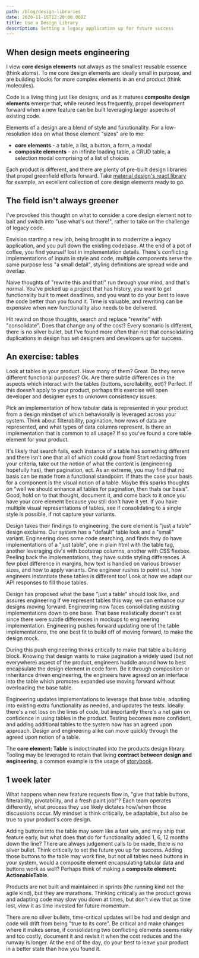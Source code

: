 ```yaml
---
path: /blog/design-libraries
date: 2020-11-15T12:20:00.000Z
title: Use a Design Library
description: Setting a legacy application up for future success
---
```


## When design meets engineering 

I view **core design elements** not always as the smallest reusable essence (think atoms). To me core design elements
are ideally  small in purpose, and are building blocks for more complex elements in an end product (think molecules).

Code is a living thing just like designs, and as it matures **composite design elements** emerge that, while reused less 
frequently, propel development forward when a new feature can be built leveraging larger aspects of existing code.

Elements of a design are a blend of style and functionality. For a low-resolution idea on what those element "sizes" are to me:
* **core elements** - a table, a list, a button, a form, a modal
* **composite elements** - an infinite loading table, a CRUD table, a selection modal comprising of a list of choices

Each product is different, and there are plenty of pre-built design libraries that propel greenfield efforts forward.
Take [material design's react library](https://material-ui.com/) for example, an excellent collection of core design elements
ready to go.

## The field isn't always greener
I've provoked this thought on what to consider a core design element not to bait and switch into "use what's out there!",
rather to take on the challenge of legacy code.

Envision starting a new job, being brought in to modernize a legacy application, and you pull down the existing codebase.
At the end of a pot of coffee, you find yourself lost in implementation details. There's conflicting implementations of inputs in style and code, 
multiple components serve the same purpose less "a small detail", styling definitions are spread wide and overlap.

Naive thoughts of "rewrite this and that!" run through your mind, and that's normal. You've picked up a project that has history, you want to get
functionality built to meet deadlines, and you want to do your best to leave the code better than you found it. Time is valuable, and rewriting
can be expensive when new functionality also needs to be delivered.

Hit rewind on those thoughts, search and replace "rewrite" with "consolidate". Does that change any of the cost? Every scenario is different,
there  is no silver bullet, but I've found more often than not that consolidating duplications in design has set designers and developers up for 
success. 

## An exercise: tables
Look at tables in your product. Have many of them? Great. Do they serve different functional purposes? Ok. Are there subtle differences in
the aspects which interact with the tables (buttons, scrollability, ect)? Perfect. If this doesn't apply to your product, perhaps this exercise
will open developer and designer eyes to unknown consistency issues.

Pick an implementation of how tabular data is represented in your product from a design mindset of which behaviorally is leveraged across
your system. Think about filterability, pagination, how rows of data are represented, and what types of data columns represent. Is there 
an implementation that is common to all usage? If so you've found a core table element for your product.

It's likely that search fails, each instance of a table has something different and there isn't one that all of which could grow from! Start redacting
from your criteria, take out the notion of what the content is (engineering hopefully has), then pagination, ect. As an extreme, you may find that
no basis can be made from a functional standpoint. If thats the case your basis for a component is the visual notion of a table. Maybe this sparks
thoughts on "well we should enhance all tables for pagination, then thats our basis". Good, hold on to that thought, document it, and come back to
it once you have your core element because you still don't have it yet. If you have multiple visual representations of tables, see if
consolidating to a single style is possible, if not capture your variants.

Design takes their findings to engineering, the core element is "just a table" design exclaims. Our system has a "default" table look and a "small" variant.
Engineering does some code searching, and finds they do have implementations of a "just table", one in plain html with the table tag,
another leveraging div's with bootstrap columns, another with CSS flexbox. Peeling back the implementations, they have subtle styling differences. A few
pixel difference in margins, how text is handled on various browser sizes, and how to apply variants. One engineer rushes to point out, how engineers
instantiate these tables is different too! Look at how we adapt our API responses to fill those tables.

Design has proposed what the base "just a table" should look like, and assures engineering if we represent tables this way, we can enhance our designs
moving forward. Engineering now faces consolidating existing implementations down to one base. That base realistically doesn't exist since there were 
subtle differences in mockups to engineering implementation. Engineering pushes forward updating one of the table implementations, the one best fit to 
build off of moving forward, to make the design mock. 

During this push engineering thinks critically to make that table a building block. Knowing that design wants to make pagination a widely used (but not everywhere)
aspect of the product, engineers huddle around how to best encapsulate the design element in code form. Be it through composition or inheritance driven engineering,
the engineers have agreed on an interface into the table which promotes expanded use moving forward without overloading the base table.

Engineering updates implementations to leverage that base table, adapting into existing extra functionality as needed, and updates the tests.
Ideally there's a net loss on the lines of code, but importantly there's a net gain on confidence in using tables in the product. Testing becomes more confident,
and adding additional tables to the system now has an agreed upon approach. Design and engineering alike can move quickly through the agreed upon notion of a 
table.

The **core element: Table** is indoctrinated into the products design library. Tooling may be leveraged to retain that living **contract between design and engineering**,
a common example is the usage of [storybook](https://storybook.js.org/).

## 1 week later

What happens when new feature requests flow in, "give that table buttons, filterability, pivotability, and a fresh paint job!"? Each team operates differently,
what process they use likely dictates how/when those discussions occur. My mindset is think critically, be adaptable, but also be true to 
your product's core design. 

Adding buttons into the table may seem like a fast win, and may ship that feature 
early, but what does that do for functionality added 1, 6, 12 months down the line? There are always judgement calls to be made, there is no 
silver bullet. Think critically to set the future you up for success. Adding those buttons to the table may work fine, but not all tables need buttons
in your system, would a composite element encapsulating  tabular data and buttons work as well? Perhaps think of making a **composite element: ActionableTable**.

Products are not built and maintained in sprints (the running kind not the agile kind), but they are marathons. Thinking critically as 
the product grows and adapting code may slow you down at times, but don't view that as time lost, view it as time invested for future momentum.

There are no silver bullets, time-critical updates will be had and design and code will drift from being
"true to its core". Be critical and make changes where it makes sense, if consolidating two conflicting elements seems risky and too costly,
document it and revisit it when the cost reduces and the runway is longer. At the end of the day, do your best to leave your product in a 
better state than how you found it.